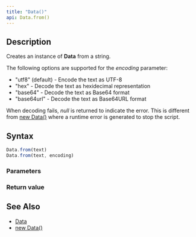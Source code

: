 ```yaml
---
title: "Data()"
api: Data.from()
---
```


## Description

Creates an instance of **Data** from a string.

The following options are supported for the _encoding_ parameter:

- "utf8" (default) - Encode the text as UTF-8
- "hex" - Decode the text as hexidecimal representation
- "base64" - Decode the text as Base64 format
- "base64url" - Decode the text as Base64URL format

When decoding fails, _null_ is returned to indicate the error. This is different from [new Data()](/reference/api/Data/constructor) where a runtime error is generated to stop the script.

## Syntax

``` js
Data.from(text)
Data.from(text, encoding)
```

### Parameters

<Parameters/>

### Return value

<ReturnValue/>

## See Also

* [Data](/reference/api/Data)
* [new Data()](/reference/api/Data/constructor)
